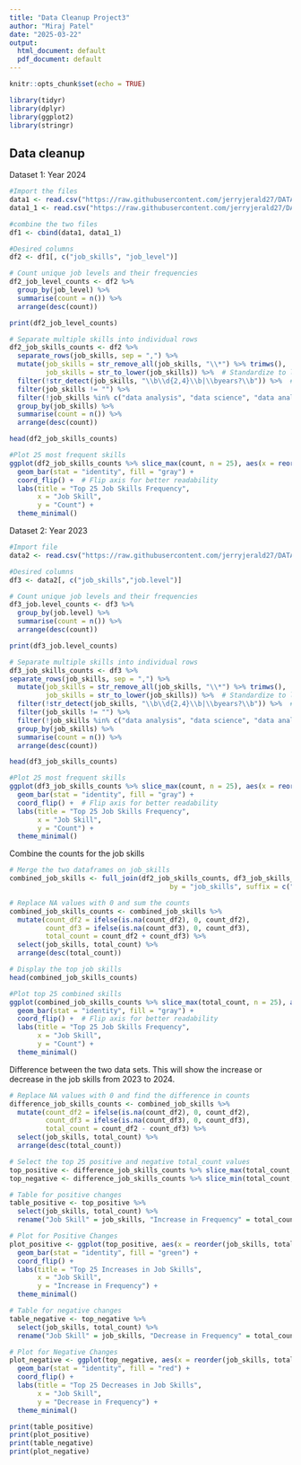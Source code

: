 ---
title: "Data Cleanup Project3"
author: "Miraj Patel"
date: "2025-03-22"
output:
  html_document: default
  pdf_document: default
---

```{r setup, include=FALSE}
knitr::opts_chunk$set(echo = TRUE)
```

```{r load library}
library(tidyr)
library(dplyr)
library(ggplot2)
library(stringr)
```

## Data cleanup

Dataset 1: Year 2024

```{r}
#Import the files
data1 <- read.csv("https://raw.githubusercontent.com/jerryjerald27/DATA607_Project3/refs/heads/main/job_postings.csv")
data1_1 <- read.csv("https://raw.githubusercontent.com/jerryjerald27/DATA607_Project3/refs/heads/main/job_skills.csv")

#combine the two files
df1 <- cbind(data1, data1_1)

#Desired columns
df2 <- df1[, c("job_skills", "job_level")]

# Count unique job levels and their frequencies
df2_job_level_counts <- df2 %>%
  group_by(job_level) %>%
  summarise(count = n()) %>%
  arrange(desc(count))

print(df2_job_level_counts)

# Separate multiple skills into individual rows
df2_job_skills_counts <- df2 %>%
  separate_rows(job_skills, sep = ",") %>% 
  mutate(job_skills = str_remove_all(job_skills, "\\*") %>% trimws(),  # Remove "*" and trim spaces
         job_skills = str_to_lower(job_skills)) %>%  # Standardize to lowercase
  filter(!str_detect(job_skills, "\\b\\d{2,4}\\b|\\byears?\\b")) %>%  # Remove skills with years
  filter(job_skills != "") %>% 
  filter(!job_skills %in% c("data analysis", "data science", "data analytics", "data engineering", "computer science", "bachelor's degree")) %>%  # Remove specific skills
  group_by(job_skills) %>%
  summarise(count = n()) %>%
  arrange(desc(count))

head(df2_job_skills_counts)

#Plot 25 most frequent skills
ggplot(df2_job_skills_counts %>% slice_max(count, n = 25), aes(x = reorder(job_skills, count), y = count)) +
  geom_bar(stat = "identity", fill = "gray") +
  coord_flip() +  # Flip axis for better readability
  labs(title = "Top 25 Job Skills Frequency",
       x = "Job Skill",
       y = "Count") +
  theme_minimal()
```

Dataset 2: Year 2023
```{r}
#Import file
data2 <- read.csv("https://raw.githubusercontent.com/jerryjerald27/DATA607_Project3/refs/heads/main/postings.csv")

#Desired columns
df3 <- data2[, c("job_skills","job.level")]

# Count unique job levels and their frequencies
df3_job.level_counts <- df3 %>%
  group_by(job.level) %>%
  summarise(count = n()) %>%
  arrange(desc(count))

print(df3_job.level_counts)

# Separate multiple skills into individual rows
df3_job_skills_counts <- df3 %>%
separate_rows(job_skills, sep = ",") %>% 
  mutate(job_skills = str_remove_all(job_skills, "\\*") %>% trimws(),  # Remove "*" and trim spaces
         job_skills = str_to_lower(job_skills)) %>%  # Standardize to lowercase
  filter(!str_detect(job_skills, "\\b\\d{2,4}\\b|\\byears?\\b")) %>%  # Remove skills with years
  filter(job_skills != "") %>% 
  filter(!job_skills %in% c("data analysis", "data science", "data analytics", "data engineering", "computer science", "bachelor's degree")) %>%  # Remove specific skills
  group_by(job_skills) %>%
  summarise(count = n()) %>%
  arrange(desc(count))

head(df3_job_skills_counts)

#Plot 25 most frequent skills
ggplot(df3_job_skills_counts %>% slice_max(count, n = 25), aes(x = reorder(job_skills, count), y = count)) +
  geom_bar(stat = "identity", fill = "gray") +
  coord_flip() +  # Flip axis for better readability
  labs(title = "Top 25 Job Skills Frequency",
       x = "Job Skill",
       y = "Count") +
  theme_minimal()

```

Combine the counts for the job skills

```{r}
# Merge the two dataframes on job_skills
combined_job_skills <- full_join(df2_job_skills_counts, df3_job_skills_counts, 
                                        by = "job_skills", suffix = c("_df2", "_df3"))

# Replace NA values with 0 and sum the counts
combined_job_skills_counts <- combined_job_skills %>%
  mutate(count_df2 = ifelse(is.na(count_df2), 0, count_df2),
         count_df3 = ifelse(is.na(count_df3), 0, count_df3),
         total_count = count_df2 + count_df3) %>%
  select(job_skills, total_count) %>%
  arrange(desc(total_count))

# Display the top job skills
head(combined_job_skills_counts)

#Plot top 25 combined skills
ggplot(combined_job_skills_counts %>% slice_max(total_count, n = 25), aes(x = reorder(job_skills, total_count), y = total_count)) +
  geom_bar(stat = "identity", fill = "gray") +
  coord_flip() +  # Flip axis for better readability
  labs(title = "Top 25 Job Skills Frequency",
       x = "Job Skill",
       y = "Count") +
  theme_minimal()


```

Difference between the two data sets. This will show the increase or decrease in the job skills from 2023 to 2024.
```{r}
# Replace NA values with 0 and find the difference in counts
difference_job_skills_counts <- combined_job_skills %>%
  mutate(count_df2 = ifelse(is.na(count_df2), 0, count_df2),
         count_df3 = ifelse(is.na(count_df3), 0, count_df3),
         total_count = count_df2 - count_df3) %>%
  select(job_skills, total_count) %>%
  arrange(desc(total_count))

# Select the top 25 positive and negative total_count values
top_positive <- difference_job_skills_counts %>% slice_max(total_count, n = 25)
top_negative <- difference_job_skills_counts %>% slice_min(total_count, n = 25)

# Table for positive changes
table_positive <- top_positive %>%
  select(job_skills, total_count) %>%
  rename("Job Skill" = job_skills, "Increase in Frequency" = total_count)

# Plot for Positive Changes
plot_positive <- ggplot(top_positive, aes(x = reorder(job_skills, total_count), y = total_count)) +
  geom_bar(stat = "identity", fill = "green") +
  coord_flip() +
  labs(title = "Top 25 Increases in Job Skills",
       x = "Job Skill",
       y = "Increase in Frequency") +
  theme_minimal()

# Table for negative changes
table_negative <- top_negative %>%
  select(job_skills, total_count) %>%
  rename("Job Skill" = job_skills, "Decrease in Frequency" = total_count)

# Plot for Negative Changes
plot_negative <- ggplot(top_negative, aes(x = reorder(job_skills, total_count), y = total_count)) +
  geom_bar(stat = "identity", fill = "red") +
  coord_flip() +
  labs(title = "Top 25 Decreases in Job Skills",
       x = "Job Skill",
       y = "Decrease in Frequency") +
  theme_minimal()

print(table_positive)
print(plot_positive)
print(table_negative)
print(plot_negative)

```



